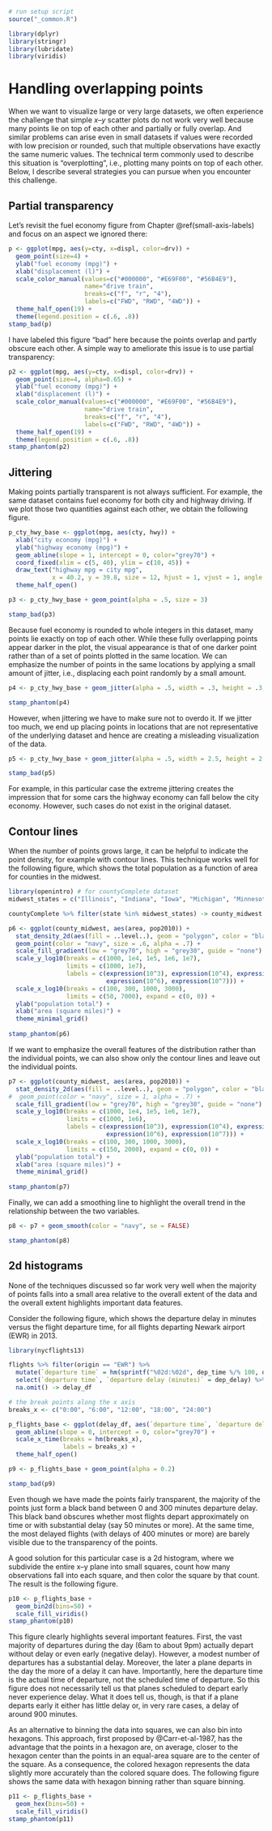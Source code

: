 ```r
# run setup script
source("_common.R")

library(dplyr)
library(stringr)
library(lubridate)
library(viridis)
```

# Handling overlapping points {#overlapping-points}

When we want to visualize large or very large datasets, we often experience the challenge that simple *x*--*y* scatter plots do not work very well because many points lie on top of each other and partially or fully overlap. And similar problems can arise even in small datasets if values were recorded with low precision or rounded, such that multiple observations have exactly the same numeric values. The technical term commonly used to describe this situation is "overplotting", i.e., plotting many points on top of each other. Below, I describe several strategies you can pursue when you encounter this challenge.

## Partial transparency

Let's revisit the fuel economy figure from Chapter \@ref(small-axis-labels) and focus on an aspect we ignored there:
```r
p <- ggplot(mpg, aes(y=cty, x=displ, color=drv)) +
  geom_point(size=4) + 
  ylab("fuel economy (mpg)") +
  xlab("displacement (l)") +
  scale_color_manual(values=c("#000000", "#E69F00", "#56B4E9"), 
                     name="drive train",
                     breaks=c("f", "r", "4"),
                     labels=c("FWD", "RWD", "4WD")) +
  theme_half_open(19) +
  theme(legend.position = c(.6, .8))
stamp_bad(p)
```
I have labeled this figure "bad" here because the points overlap and partly obscure each other. A simple way to ameliorate this issue is to use partial transparency:
```r
p2 <- ggplot(mpg, aes(y=cty, x=displ, color=drv)) +
  geom_point(size=4, alpha=0.65) + 
  ylab("fuel economy (mpg)") +
  xlab("displacement (l)") +
  scale_color_manual(values=c("#000000", "#E69F00", "#56B4E9"), 
                     name="drive train",
                     breaks=c("f", "r", "4"),
                     labels=c("FWD", "RWD", "4WD")) +
  theme_half_open(19) +
  theme(legend.position = c(.6, .8))
stamp_phantom(p2)
```

## Jittering

Making points partially transparent is not always sufficient. For example, the same dataset contains fuel economy for both city and highway driving. If we plot those two quantities against each other, we obtain the following figure.
```r
p_cty_hwy_base <- ggplot(mpg, aes(cty, hwy)) +
  xlab("city economy (mpg)") +
  ylab("highway economy (mpg)") +
  geom_abline(slope = 1, intercept = 0, color="grey70") +
  coord_fixed(xlim = c(5, 40), ylim = c(10, 45)) +
  draw_text("highway mpg = city mpg",
            x = 40.2, y = 39.8, size = 12, hjust = 1, vjust = 1, angle = 45) +
  theme_half_open()

p3 <- p_cty_hwy_base + geom_point(alpha = .5, size = 3)

stamp_bad(p3)
```

Because fuel economy is rounded to whole integers in this dataset, many points lie exactly on top of each other. While these fully overlapping points appear darker in the plot, the visual appearance is that of one darker point rather than of a set of points plotted in the same location. We can emphasize the number of points in the same locations by applying a small amount of jitter, i.e., displacing each point randomly by a small amount.

```r
p4 <- p_cty_hwy_base + geom_jitter(alpha = .5, width = .3, height = .3, size = 3)

stamp_phantom(p4)
```

However, when jittering we have to make sure not to overdo it. If we jitter too much, we end up placing points in locations that are not representative of the underlying dataset and hence are creating a misleading visualization of the data.
```r
p5 <- p_cty_hwy_base + geom_jitter(alpha = .5, width = 2.5, height = 2.5, size = 3)

stamp_bad(p5)
```

For example, in this particular case the extreme jittering creates the impression that for some cars the highway economy can fall below the city economy. However, such cases do not exist in the original dataset.

## Contour lines

When the number of points grows large, it can be helpful to indicate the point density, for example with contour lines. This technique works well for the following figure, which shows the total population as a function of area for counties in the midwest.
```r
library(openintro) # for countyComplete dataset
midwest_states = c("Illinois", "Indiana", "Iowa", "Michigan", "Minnesota", "Missouri", "Ohio", "Wisconsin")

countyComplete %>% filter(state %in% midwest_states) -> county_midwest

p6 <- ggplot(county_midwest, aes(area, pop2010)) + 
  stat_density_2d(aes(fill = ..level..), geom = "polygon", color = "black", size = 0.2, alpha = 0.5) + 
  geom_point(color = "navy", size = .6, alpha = .7) + 
  scale_fill_gradient(low = "grey70", high = "grey30", guide = "none") +
  scale_y_log10(breaks = c(1000, 1e4, 1e5, 1e6, 1e7),
                limits = c(1000, 1e7),
                labels = c(expression(10^3), expression(10^4), expression(10^5),
                           expression(10^6), expression(10^7))) +
  scale_x_log10(breaks = c(100, 300, 1000, 3000),
                limits = c(50, 7000), expand = c(0, 0)) +
  ylab("population total") +
  xlab("area (square miles)") +
  theme_minimal_grid()
  
stamp_phantom(p6)
```

If we want to emphasize the overall features of the distribution rather than the individual points, we can also show only the contour lines and leave out the individual points.
```r
p7 <- ggplot(county_midwest, aes(area, pop2010)) + 
  stat_density_2d(aes(fill = ..level..), geom = "polygon", color = "black", size = 0.2, alpha = 0.5) + 
#  geom_point(color = "navy", size = 1, alpha = .7) + 
  scale_fill_gradient(low = "grey70", high = "grey30", guide = "none") +
  scale_y_log10(breaks = c(1000, 1e4, 1e5, 1e6, 1e7),
                limits = c(1000, 1e6),
                labels = c(expression(10^3), expression(10^4), expression(10^5),
                           expression(10^6), expression(10^7))) +
  scale_x_log10(breaks = c(100, 300, 1000, 3000),
                limits = c(150, 2000), expand = c(0, 0)) +
  ylab("population total") +
  xlab("area (square miles)") +
  theme_minimal_grid()
  
stamp_phantom(p7)
```

Finally, we can add a smoothing line to highlight the overall trend in the relationship between the two variables.
```r
p8 <- p7 + geom_smooth(color = "navy", se = FALSE)

stamp_phantom(p8)
```

## 2d histograms

None of the techniques discussed so far work very well when the majority of points falls into a small area relative to the overall extent of the data and the overall extent highlights important data features.

Consider the following figure, which shows the departure delay in minutes versus the flight departure time, for all flights departing Newark airport (EWR) in 2013.

```r
library(nycflights13)

flights %>% filter(origin == "EWR") %>%
  mutate(`departure time` = hm(sprintf("%02d:%02d", dep_time %/% 100, dep_time %% 100 ))) %>%
  select(`departure time`, `departure delay (minutes)` = dep_delay) %>%
  na.omit() -> delay_df

# the break points along the x axis
breaks_x <- c("0:00", "6:00", "12:00", "18:00", "24:00")

p_flights_base <- ggplot(delay_df, aes(`departure time`, `departure delay (minutes)`)) + 
  geom_abline(slope = 0, intercept = 0, color="grey70") +
  scale_x_time(breaks = hm(breaks_x),
               labels = breaks_x) +
  theme_half_open()

p9 <- p_flights_base + geom_point(alpha = 0.2)

stamp_bad(p9)
```
Even though we have made the points fairly transparent, the majority of the points just form a black band between 0 and 300 minutes departure delay. This black band obscures whether most flights depart approximately on time or with substantial delay (say 50 minutes or more). At the same time, the most delayed flights (with delays of 400 minutes or more) are barely visible due to the transparency of the points.

A good solution for this particular case is a 2d histogram, where we subdivide the entire x--y plane into small squares, count how many observations fall into each square, and then color the square by that count. The result is the following figure.

```r
p10 <- p_flights_base +
  geom_bin2d(bins=50) +
  scale_fill_viridis()
stamp_phantom(p10)
```

This figure clearly highlights several important features. First, the vast majority of departures during the day (6am to about 9pm) actually depart without delay or even early (negative delay). However, a modest number of departures has a substantial delay. Moreover, the later a plane departs in the day the more of a delay it can have. Importantly, here the departure time is the actual time of departure, not the scheduled time of departure. So this figure does not necessarily tell us that planes scheduled to depart early never experience delay. What it does tell us, though, is that if a plane departs early it either has little delay or, in very rare cases, a delay of around 900 minutes.

As an alternative to binning the data into squares, we can also bin into hexagons. This approach, first proposed by 
@Carr-et-al-1987, has the advantage that the points in a hexagon are, on average, closer to the hexagon center than the points in an equal-area square are to the center of the square. As a consequence, the colored hexagon represents the data slightly more accurately than the colored square does. The following figure shows the same data with hexagon binning rather than square binning.

```r
p11 <- p_flights_base +
  geom_hex(bins=50) +
  scale_fill_viridis()
stamp_phantom(p11)
```

